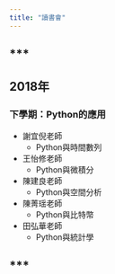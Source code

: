 ```yaml
---
title: "讀書會"
---
```


***
---

## 2018年

### 下學期：Python的應用

- 謝宜倪老師
    - Python與時間數列
    
- 王怡修老師
    - Python與微積分
    
- 陳建良老師
    - Python與空間分析
    
- 陳菁瑶老師
    - Python與比特幣

- 田弘華老師
    - Python與統計學 

***
---
